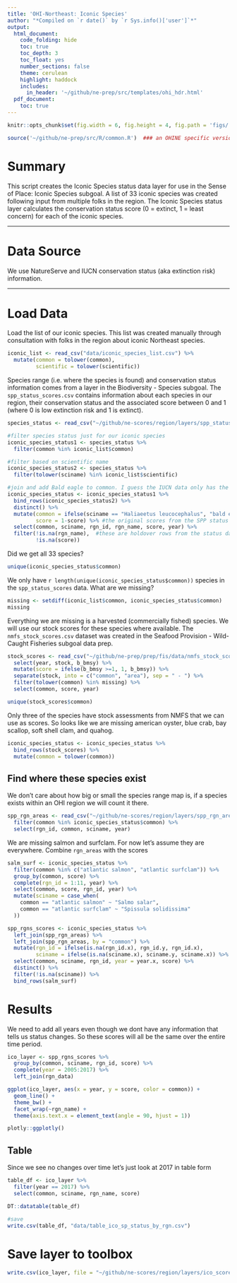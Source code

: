 ```yaml
---
title: 'OHI-Northeast: Iconic Species'
author: "*Compiled on `r date()` by `r Sys.info()['user']`*"
output: 
  html_document:
    code_folding: hide
    toc: true
    toc_depth: 3
    toc_float: yes
    number_sections: false
    theme: cerulean
    highlight: haddock
    includes: 
      in_header: '~/github/ne-prep/src/templates/ohi_hdr.html'
  pdf_document:
    toc: true
---
```


``` r
knitr::opts_chunk$set(fig.width = 6, fig.height = 4, fig.path = 'figs/', message = FALSE, warning = FALSE)

source('~/github/ne-prep/src/R/common.R')  ### an OHINE specific version of common.R
```

# Summary

This script creates the Iconic Species status data layer for use in the Sense of Place: Iconic Species subgoal. A list of 33 iconic species was created following input from multiple folks in the region. The Iconic Species status layer calculates the conservation status score (0 = extinct, 1 = least concern) for each of the iconic species. 

***

# Data Source

We use NatureServe and IUCN conservation status (aka extinction risk) information.

***
  

# Load Data

Load the list of our iconic species. This list was created manually through consultation with folks in the region about iconic Northeast species.

```r
iconic_list <- read_csv("data/iconic_species_list.csv") %>%
  mutate(common = tolower(common),
         scientific = tolower(scientific))
```

Species range (i.e. where the species is found) and conservation status information comes from a layer in the Biodiversity - Species subgoal. The `spp_status_scores.csv` contains information about each species in our region, their conservation status and the associated score between 0 and 1 (where 0 is low extinction risk and 1 is extinct).

```r
species_status <- read_csv("~/github/ne-scores/region/layers/spp_status_scores.csv")

#filter species status just for our iconic species
iconic_species_status1 <- species_status %>%
  filter(common %in% iconic_list$common)

#filter based on scientific name
iconic_species_status2 <- species_status %>%
  filter(tolower(sciname) %in% iconic_list$scientific)

#join and add Bald eagle to common. I guess the IUCN data only has the scientific name for bald eagle
iconic_species_status <- iconic_species_status1 %>%
  bind_rows(iconic_species_status2) %>%
  distinct() %>%
  mutate(common = ifelse(sciname == "Haliaeetus leucocephalus", "bald eagle", common),
         score = 1-score) %>% #the original scores from the SPP status are 0 (good) to 1 (bad/extinct). Here I reverse this so closer to 1 = better
  select(common, sciname, rgn_id, rgn_name, score, year) %>%
  filter(!is.na(rgn_name),  #these are holdover rows from the status data in SPP where they were used to identify USA and/or IUCN
         !is.na(score)) 
``` 

Did we get all 33 species?
```r
unique(iconic_species_status$common)
```

We only have `r length(unique(iconic_species_status$common))` species in the `spp_status_scores` data. What are we missing?

```r
missing <- setdiff(iconic_list$common, iconic_species_status$common)
missing
```

Everything we are missing is a harvested (commercially fished) species. We will use our stock scores for these species where available. The `nmfs_stock_scores.csv` dataset was created in the Seafood Provision - Wild-Caught Fisheries subgoal data prep.

```r
stock_scores <- read_csv("~/github/ne-prep/prep/fis/data/nmfs_stock_scores.csv") %>%
  select(year, stock, b_bmsy) %>%
  mutate(score = ifelse(b_bmsy >=1, 1, b_bmsy)) %>%
  separate(stock, into = c("common", "area"), sep = " - ") %>%
  filter(tolower(common) %in% missing) %>%
  select(common, score, year)

unique(stock_scores$common)
```

Only three of the species have stock assessments from NMFS that we can use as scores. So looks like we are missing american oyster, blue crab, bay scallop, soft shell clam, and quahog.

```r
iconic_species_status <- iconic_species_status %>%
  bind_rows(stock_scores) %>%
  mutate(common = tolower(common))
```

## Find where these species exist

We don't care about how big or small the species range map is, if a species exists within an OHI region we will count it there.

```r
spp_rgn_areas <- read_csv("~/github/ne-scores/region/layers/spp_rgn_areas.csv") %>%
  filter(common %in% iconic_species_status$common) %>%
  select(rgn_id, common, sciname, year)
```

We are missing salmon and surfclam. For now let's assume they are everywhere. Combine `rgn_areas` with the scores

```r
salm_surf <- iconic_species_status %>%
  filter(common %in% c("atlantic salmon", "atlantic surfclam")) %>%
  group_by(common, score) %>%
  complete(rgn_id = 1:11, year) %>%
  select(common, score, rgn_id, year) %>%
  mutate(sciname = case_when(
    common == "atlantic salmon" ~ "Salmo salar",
    common == "atlantic surfclam" ~ "Spissula solidissima"
  ))

spp_rgns_scores <- iconic_species_status %>%
  left_join(spp_rgn_areas) %>%
  left_join(spp_rgn_areas, by = "common") %>%
  mutate(rgn_id = ifelse(is.na(rgn_id.x), rgn_id.y, rgn_id.x),
         sciname = ifelse(is.na(sciname.x), sciname.y, sciname.x)) %>% #this fixes sea scallop
  select(common, sciname, rgn_id, year = year.x, score) %>%
  distinct() %>%
  filter(!is.na(sciname)) %>%
  bind_rows(salm_surf)
```


# Results

We need to add all years even though we dont have any information that tells us status changes. So these scores will all be the same over the entire time period.

```r
ico_layer <- spp_rgns_scores %>%
  group_by(common, sciname, rgn_id, score) %>%
  complete(year = 2005:2017) %>%
  left_join(rgn_data)

ggplot(ico_layer, aes(x = year, y = score, color = common)) +
  geom_line() +
  theme_bw() +
  facet_wrap(~rgn_name) +
  theme(axis.text.x = element_text(angle = 90, hjust = 1))

plotly::ggplotly()
```

## Table 

Since we see no changes over time let's just look at 2017 in table form

```r
table_df <- ico_layer %>%
  filter(year == 2017) %>%
  select(common, sciname, rgn_name, score)

DT::datatable(table_df)

#save
write.csv(table_df, "data/table_ico_sp_status_by_rgn.csv")
```


# Save layer to toolbox

```r
write.csv(ico_layer, file = "~/github/ne-scores/region/layers/ico_scores.csv")
```



